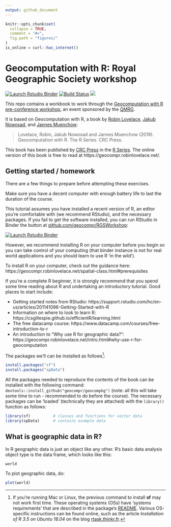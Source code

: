 ```yaml
---
output: github_document
---
```


<!-- README.md is generated from README.Rmd. Please edit that file - rmarkdown::render('README.Rmd', output_format = 'github_document', output_file = 'README.md') -->

```r
knitr::opts_chunk$set(
  collapse = TRUE,
  comment = "#>",
  fig.path = "figures/"
)
is_online = curl::has_internet()
```

# Geocomputation with R: Royal Geographic Society workshop 

[![Launch Rstudio Binder](http://mybinder.org/badge_logo.svg)](https://mybinder.org/v2/gh/geocompr/RGSWorkshop/master?urlpath=rstudio)
[![Build Status](https://travis-ci.org/Robinlovelace/geocompr.svg?branch=master)](https://travis-ci.org/Robinlovelace/geocompr) [![](https://img.shields.io/docker/automated/robinlovelace/geocompr.svg)](https://hub.docker.com/r/robinlovelace/geocompr/builds/)

This repo contains a workbook to work through the [Geocomputation with R pre-conference workshop](https://www.rgs.org/events/summer-2019/geocomputation-with-r-%E2%80%93-free-workshop-and-reproduc/), an event sponsored by the [QMRG](https://quantile.info/geocomputation-with-r-book-demo-and-reproducible-map-competition/).

It is based on Geocomputation with R, a book by [Robin Lovelace](https://www.robinlovelace.net/), [Jakub Nowosad](https://nowosad.github.io/), and [Jannes Muenchow](http://www.geographie.uni-jena.de/en/Muenchow.html):

> Lovelace, Robin, Jakub Nowosad and Jannes Muenchow (2019). Geocomputation with R. The R Series. CRC Press.

This book has been published by [CRC Press](https://www.crcpress.com/9781138304512) in the [R Series](https://www.crcpress.com/Chapman--HallCRC-The-R-Series/book-series/CRCTHERSER). 
The online version of this book is free to read at https://geocompr.robinlovelace.net/.

## Getting started / homework

There are a few things to prepare before attempting these exercises.

Make sure you have a decent computer with enough battery life to last the duration of the course.

This tutorial assumes you have installed a recent version of R, an editor you're comfortable with (we recommend RStudio), and the necessary packages.
If you fail to get the software installed, you can run RStudio in Binder the button at [github.com/geocompr/RGSWorkshop](https://github.com/geocompr/RGSWorkshop):

[![Launch Rstudio Binder](http://mybinder.org/badge_logo.svg)](https://mybinder.org/v2/gh/geocompr/RGSWorkshop/master?urlpath=rstudio)

However, we recommend installing R on your computer before you begin so you can take control of your computing (that binder instance is not for real world applications and you should learn to use R 'in the wild').

To install R on your computer, check out the guidance here: https://geocompr.robinlovelace.net/spatial-class.html#prerequisites

If you're a complete R beginner, it is strongly recommend that you spend some time reading about R and undertaking an introductory tutorial. 
Good places to start include:

- Getting started notes from RStudio: https://support.rstudio.com/hc/en-us/articles/201141096-Getting-Started-with-R
- Information on where to look to learn R: https://csgillespie.github.io/efficientR/learning.html
- The free datacamp course: https://www.datacamp.com/courses/free-introduction-to-r
- An introduction to "Why use R for geographic data?": https://geocompr.robinlovelace.net/intro.html#why-use-r-for-geocomputation 

The packages we'll can be installed as follows^[
If you're running Mac or Linux, the previous command to install **sf** may not work first time.
These operating systems (OSs) have 'systems requirements' that are described in the package's [README](https://github.com/r-spatial/sf).
Various OS-specific instructions can be found online, such as the article *Installation of R 3.5 on Ubuntu 18.04* on the blog [rtask.thinkr.fr](https://rtask.thinkr.fr/blog/installation-of-r-3-5-on-ubuntu-18-04-lts-and-tips-for-spatial-packages/).
]:

```r
install.packages("sf")
install.packages("spData")
```

All the packages needed to reproduce the contents of the book can be installed with the following command: `devtools::install_github("geocompr/geocompkg")` (note: all this will take some time to run - recommended to do before the course).
The necessary packages can be 'loaded' (technically they are attached) with the `library()` function as follows:

```r
library(sf)          # classes and functions for vector data
library(spData)      # contains example data
```


## What is geographic data in R?

In R geographic data is just an object like any other.
R's basic data analysis object type is the data frame, which looks like this:

```r
world
```

To plot geographic data, do:

```r
plot(world)
```

